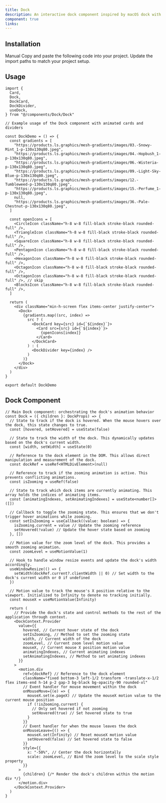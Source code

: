 ```yaml
---
title: Dock
description: An interactive dock component inspired by macOS dock with animation capabilities.
component: true
links:
---
```


<ComponentPreview
  name="dock-rainbow-demo"
  className="[&_.preview>[data-orientation=vertical]]:sm:max-w-[70%]"
  description="All variations"
/>

## Installation

<Tabs defaultValue="manual">

<TabsList>
  <TabsTrigger value="manual">Manual</TabsTrigger>
</TabsList>

<TabsContent value="manual">
  <Steps>
    <Step>Copy and paste the following code into your project.</Step>
    <ComponentSource name="dock" />
    <Step>Update the import paths to match your project setup.</Step>
  </Steps>
</TabsContent>

</Tabs>

## Usage

```tsx
import {
  Card,
  Dock,
  DockCard,
  DockDivider,
  useDock,
} from "@/components/Dock/Dock"
```

```tsx
// Example usage of the Dock component with animated cards and dividers

const DockDemo = () => {
  const gradients = [
    "https://products.ls.graphics/mesh-gradients/images/03.-Snowy-Mint_1-p-130x130q80.jpeg",
    "https://products.ls.graphics/mesh-gradients/images/04.-Hopbush_1-p-130x130q80.jpeg",
    "https://products.ls.graphics/mesh-gradients/images/06.-Wisteria-p-130x130q80.jpeg",
    "https://products.ls.graphics/mesh-gradients/images/09.-Light-Sky-Blue-p-130x130q80.jpeg",
    "https://products.ls.graphics/mesh-gradients/images/12.-Tumbleweed-p-130x130q80.jpeg",
    "https://products.ls.graphics/mesh-gradients/images/15.-Perfume_1-p-130x130q80.jpeg",
    null,
    "https://products.ls.graphics/mesh-gradients/images/36.-Pale-Chestnut-p-130x130q80.jpeg",
  ]

  const openIcons = [
    <CircleIcon className="h-8 w-8 fill-black stroke-black rounded-full" />,
    <TriangleIcon className="h-8 w-8 fill-black stroke-black rounded-full" />,
    <SquareIcon className="h-8 w-8 fill-black stroke-black rounded-full" />,
    <PentagonIcon className="h-8 w-8 fill-black stroke-black rounded-full" />,
    <HexagonIcon className="h-8 w-8 fill-black stroke-black rounded-full" />,
    <OctagonIcon className="h-8 w-8 fill-black stroke-black rounded-full" />,
    <OctagonIcon className="h-8 w-8 fill-black stroke-black rounded-full" />, // skip
    <BlocksIcon className="h-8 w-8 fill-black stroke-black rounded-full" />,
  ]

  return (
    <div className="min-h-screen flex items-center justify-center">
      <Dock>
        {gradients.map((src, index) =>
          src ? (
            <DockCard key={src} id={`${index}`}>
              <Card src={src} id={`${index}`}>
                {openIcons[index]}
              </Card>
            </DockCard>
          ) : (
            <DockDivider key={index} />
          )
        )}
      </Dock>
    </div>
  )
}

export default DockDemo
```

## Dock Component

```tsx
// Main Dock component: orchestrating the dock's animation behavior
const Dock = ({ children }: DockProps) => {
  // State to track if the dock is hovered. When the mouse hovers over the dock, this state changes to true.
  const [hovered, setHovered] = useState(false)

  // State to track the width of the dock. This dynamically updates based on the dock's current width.
  const [width, setWidth] = useState(0)

  // Reference to the dock element in the DOM. This allows direct manipulation and measurement of the dock.
  const dockRef = useRef<HTMLDivElement>(null)

  // Reference to track if the zooming animation is active. This prevents conflicting animations.
  const isZooming = useRef(false)

  // State to track which dock items are currently animating. This array holds the indices of animating items.
  const [animatingIndexes, setAnimatingIndexes] = useState<number[]>([])

  // Callback to toggle the zooming state. This ensures that we don't trigger hover animations while zooming.
  const setIsZooming = useCallback((value: boolean) => {
    isZooming.current = value // Update the zooming reference
    setHovered(!value) // Update the hover state based on zooming
  }, [])

  // Motion value for the zoom level of the dock. This provides a smooth zooming animation.
  const zoomLevel = useMotionValue(1)

  // Hook to handle window resize events and update the dock's width accordingly.
  useWindowResize(() => {
    setWidth(dockRef.current?.clientWidth || 0) // Set width to the dock's current width or 0 if undefined
  })

  // Motion value to track the mouse's X position relative to the viewport. Initialized to Infinity to denote no tracking initially.
  const mouseX = useMotionValue(Infinity)

  return (
    // Provide the dock's state and control methods to the rest of the application through context.
    <DockContext.Provider
      value={{
        hovered, // Current hover state of the dock
        setIsZooming, // Method to set the zooming state
        width, // Current width of the dock
        zoomLevel, // Current zoom level motion value
        mouseX, // Current mouse X position motion value
        animatingIndexes, // Current animating indexes
        setAnimatingIndexes, // Method to set animating indexes
      }}
    >
      <motion.div
        ref={dockRef} // Reference to the dock element
        className="fixed bottom-3 left-1/2 transform -translate-x-1/2 flex items-end h-14 p-2 gap-3 bg-black bg-opacity-90 rounded-xl"
        // Event handler for mouse movement within the dock
        onMouseMove={(e) => {
          mouseX.set(e.pageX) // Update the mouseX motion value to the current mouse position
          if (!isZooming.current) {
            // Only set hovered if not zooming
            setHovered(true) // Set hovered state to true
          }
        }}
        // Event handler for when the mouse leaves the dock
        onMouseLeave={() => {
          mouseX.set(Infinity) // Reset mouseX motion value
          setHovered(false) // Set hovered state to false
        }}
        style={{
          x: "-50%", // Center the dock horizontally
          scale: zoomLevel, // Bind the zoom level to the scale style property
        }}
      >
        {children} {/* Render the dock's children within the motion div */}
      </motion.div>
    </DockContext.Provider>
  )
}
```

